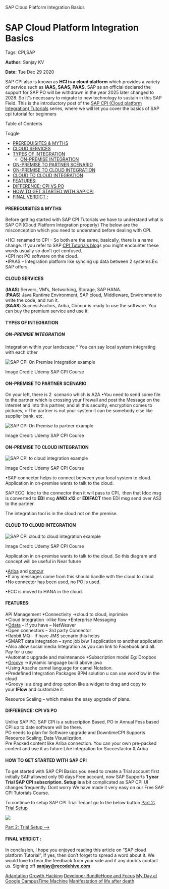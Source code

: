    SAP Cloud Platform Integration Basics

SAP Cloud Platform Integration Basics
=====================================

Tags: CPI,SAP

**Author:** Sanjay KV

**Date:** Tue Dec 29 2020

SAP CPI also is known as **HCI is a cloud platform** which provides a variety of service such as **IAAS, SAAS, PAAS.** SAP as an official declared the support for SAP PO will be withdrawn in the year 2025 later changed to 2028. So it”s necessary to migrate to new technology to sustain in this SAP Field. This is the introductory post of the [SAP CPI (Cloud platform Integration) Tutorials](https://recodehive.com/category/tech/) series, where we will let you cover the basics of SAP cpi tutorial for beginners

Table of Contents

Toggle

*   [PREREQUISITES & MYTHS](https://recodehive.com/sap-cloud-platform-integration-basics/#PREREQUISITES_MYTHS "PREREQUISITES & MYTHS")
*   [CLOUD SERVICES](https://recodehive.com/sap-cloud-platform-integration-basics/#CLOUD_SERVICES "CLOUD SERVICES")
*   [TYPES OF INTEGRATION](https://recodehive.com/sap-cloud-platform-integration-basics/#TYPES_OF_INTEGRATION " TYPES OF INTEGRATION")
    *   [ON-PREMISE INTEGRATION](https://recodehive.com/sap-cloud-platform-integration-basics/#ON-PREMISE_INTEGRATION "ON-PREMISE INTEGRATION")
*   [ON-PREMISE TO PARTNER SCENARIO](https://recodehive.com/sap-cloud-platform-integration-basics/#ON-PREMISE_TO_PARTNER_SCENARIO "ON-PREMISE TO PARTNER SCENARIO")
*   [ON-PREMISE TO CLOUD INTEGRATION](https://recodehive.com/sap-cloud-platform-integration-basics/#ON-PREMISE_TO_CLOUD_INTEGRATION "ON-PREMISE TO CLOUD INTEGRATION")
*   [CLOUD TO CLOUD INTEGRATION](https://recodehive.com/sap-cloud-platform-integration-basics/#CLOUD_TO_CLOUD_INTEGRATION "CLOUD TO CLOUD INTEGRATION")
*   [FEATURES:](https://recodehive.com/sap-cloud-platform-integration-basics/#FEATURES "FEATURES:")
*   [DIFFERENCE: CPI VS PO](https://recodehive.com/sap-cloud-platform-integration-basics/#DIFFERENCE_CPI_VS_PO "DIFFERENCE: CPI VS PO")
*   [HOW TO GET STARTED WITH SAP CPI](https://recodehive.com/sap-cloud-platform-integration-basics/#HOW_TO_GET_STARTED_WITH_SAP_CPI "HOW TO GET STARTED WITH SAP CPI")
*   [FINAL VERDICT :](https://recodehive.com/sap-cloud-platform-integration-basics/#FINAL_VERDICT "FINAL VERDICT :")

#### PREREQUISITES & MYTHS

Before getting started with SAP CPI Tutorials we have to understand what is SAP CPI(Cloud Platform Integration properly) The below are the misconception which you need to understand before dealing with CPI.

•HCI renamed to CPI – So both are the same, basically, there is a name change. If you refer to SAP [CPI Tutorials blog](https://www.udemy.com/course/overview-of-sap-cloud-platform-integration-cpi/)s you might encounter these words usually so don’t get confused.  
•CPI not PO software on the cloud.  
•IPAAS – Integration platform like syncing up data between 2 systems.Ex: SAP offers.

#### CLOUD SERVICES

(**IAAS**) Servers, VM’s, Networking, Storage, SAP HANA.  
(**PAAS**) Java Runtime Environment, SAP cloud, Middleware, Environment to write the code, and run it.  
(**SAAS**) SuccessFactors, Ariba, Concur is ready to use the software. You can buy the premium service and use it.

#### TYPES OF INTEGRATION

##### ON-PREMISE INTEGRATION

Integration within your landscape \* You can say local system integrating with each other

![SAP CPI On Premise Integration example](https://recodehive.com/wp-content/uploads/2020/05/Picture1.png)

Image Credit: Udemy SAP CPI Course

#### ON-PREMISE TO PARTNER SCENARIO

On your left, there is 2  scenario which is A2A •You need to send some file to the partner which is crossing your firewall and post the Message on the internet and into this partner, and all this security, encryption comes to pictures, • The partner is not your system it can be somebody else like supplier bank, etc.

![SAP CPI On Premise to partner example](https://recodehive.com/wp-content/uploads/2020/05/Picture2.png)

Image Credit: Udemy SAP CPI Course

#### ON-PREMISE TO CLOUD INTEGRATION

![SAP CPI to cloud integration example](https://recodehive.com/wp-content/uploads/2020/05/Picture3.png)

Image Credit: Udemy SAP CPI Course

•SAP connector helps to connect between your local system to cloud. Application in on-premise wants to talk to the cloud.

SAP ECC  Idoc to the connector then it will pass to CPI,  then that Idoc msg is converted to **EDI** msg **ANCI x12** or **EDIFACT** then EDI msg send over AS2 to the partner.

The integration tool is in the cloud not on the premise.

#### CLOUD TO CLOUD INTEGRATION

![SAP CPI cloud to cloud integration example](https://recodehive.com/wp-content/uploads/2020/05/Picture4.png)

Image Credit: Udemy SAP CPI Course

Application in on-premise wants to talk to the cloud. So this diagram and concept will be useful in Near future

•[Ariba](https://www.ariba.com/) and [concur](https://www.concur.co.in/)  
•If any messages come from this should handle with the cloud to cloud  
•No connector has been used, no PO is used.

•ECC is moved to HANA in the cloud.

#### FEATURES:

API Management \*Connectivity ->cloud to cloud, inprimise  
\*Cloud Integration ->like flow \*Enterprise Messaging   
\*[Odata](https://blogs.sap.com/2016/02/08/odata-everything-that-you-need-to-know-part-1/) – if you have – NetWeaver  
\*Open connectors – 3rd party Connector  
\*Rabbit MQ – if have JMS scenario this helps  
\*SMART data integration – sync job b/w 1 application to another application  
\*Also allow social media Integration as you can link to Facebook and all. Pay for u use   
\*Automatic upgrade and maintenance \*Subscription model Eg: Dropbox  
\*[Groovy](https://blogs.sap.com/2020/09/26/cpi-groovy-examples-repository/) ->dynamic language build above java   
\*Using Apache camel language for camel Notation.  
\*Predefined Integration Packages BPM solution u can use workflow in the cloud  
\*Groovy is a drag and drop option like a widget to drag and copy to your **IFlow** and customize it. 

Resource Scaling – which makes the easy upgrade of plans.

#### DIFFERENCE: CPI VS PO

Unlike SAP PO, SAP CPI is a subscription Based, PO in Annual Fess based  
CPI up to date software will be there.  
PO needs to plan for Software upgrade and DowntimeCPI Supports Resource Scaling, Data Visualization.  
Pre Packed content like Ariba connection. You can your own pre-packed content and use it as future Like integration for Succesfactor & Ariba

#### HOW TO GET STARTED WITH SAP CPI

To get started with SAP CPI Basics you need to create a Trial account first initially SAP allowed only 90 days Free account, now SAP Supports **1 year Trial SAP CPI subscription. Setup is a** bit complicated as SAP CPI UI changes frequently. Dont worry We have made it very easy on our Free SAP CPI Tutorials Course.

To continue to setup SAP CPI Trial Tenant go to the below button [Part 2: Trial Setup](https://recodehive.com/setup-your-sap-cpi-trial-account-2/)

![](https://recodehive.com/wp-content/uploads/2020/12/image-23.png)

[Part 2: Trial Setup –>](https://recodehive.com/setup-your-sap-cpi-trial-account-2/)

#### FINAL VERDICT :

In conclusion, I hope you enjoyed reading this article on “SAP cloud platform Tutorial”, If yes, then don’t forget to spread a word about it. We would love to hear the feedback from your side and if any doubts contact us. Signing off **[sanjay@recodehive.com](https://recodehive.com/about-us/)**

[Adaptation](https://recodehive.com/the-adaptation/) [Growth Hacking](https://recodehive.com/tag/growth-hacking/) [Developer Bundle](https://recodehive.com/category/dev-labs/)[Hope and Focus](https://recodehive.com/hopeandfocus/) [My Day at Google Campus](https://recodehive.com/my-day-at-google-campus-hyderabad/)[Time Machine](https://recodehive.com/time-machine-2-0/) [Manifestation of life after death](https://recodehive.com/the-manifestation-of-life-after-death/)